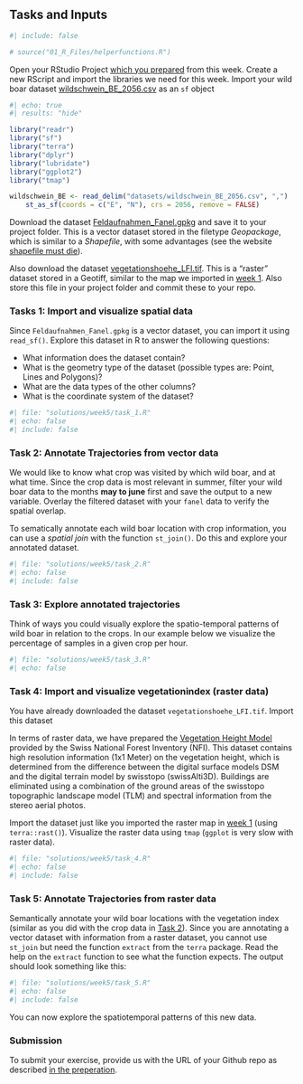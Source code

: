 ## Tasks and Inputs

```r
#| include: false

# source("01_R_Files/helperfunctions.R")
```

Open your RStudio Project [which you prepared](#w5-preperation) from this week. Create a new RScript and import the libraries we need for this week. Import your wild boar dataset [wildschwein_BE_2056.csv](https://moodle.zhaw.ch/mod/folder/view.php?id=1192125) as an `sf` object

```r
#| echo: true
#| results: "hide"

library("readr")
library("sf")
library("terra")
library("dplyr")
library("lubridate")
library("ggplot2")
library("tmap")

wildschwein_BE <- read_delim("datasets/wildschwein_BE_2056.csv", ",") |>
    st_as_sf(coords = c("E", "N"), crs = 2056, remove = FALSE)
```

Download the dataset [Feldaufnahmen_Fanel.gpkg](https://moodle.zhaw.ch/mod/folder/view.php?id=1192125) and save it to your project folder. This is a vector dataset stored in the filetype *Geopackage*, which is similar to a *Shapefile*, with some advantages (see the website [shapefile must die](http://switchfromshapefile.org/)).

Also download the dataset [vegetationshoehe_LFI.tif](https://moodle.zhaw.ch/mod/folder/view.php?id=1192125). This is a "raster" dataset stored in a Geotiff, similar to the map we imported in [week 1](#w1-importing-raster). Also store this file in your project folder and commit these to your repo.

### Tasks 1: Import and visualize spatial data

Since `Feldaufnahmen_Fanel.gpkg` is a vector dataset, you can import it using `read_sf()`. Explore this dataset in R to answer the following questions: 

- What information does the dataset contain? 
- What is the geometry type of the dataset (possible types are: Point, Lines and Polygons)?
- What are the data types of the other columns?
- What is the coordinate system of the dataset?

```r
#| file: "solutions/week5/task_1.R"
#| echo: false
#| include: false

```

### Task 2: Annotate Trajectories from vector data {#w5-annotate-vector}

We would like to know what crop was visited by which wild boar, and at what time. Since the crop data is most relevant in summer, filter your wild boar data to the months **may to june** first and save the output to a new variable. Overlay the filtered dataset with your `fanel` data to verify the spatial overlap.

To sematically annotate each wild boar location with crop information, you can use a *spatial join* with the function `st_join()`. Do this and explore your annotated dataset. 


```r
#| file: "solutions/week5/task_2.R"
#| echo: false
#| include: false

```

### Task 3: Explore annotated trajectories

Think of ways you could visually explore the spatio-temporal patterns of wild boar in relation to the crops. In our example below we visualize the percentage of samples in a given crop per hour.

```r
#| file: "solutions/week5/task_3.R"
#| echo: false

```

### Task 4: Import and visualize vegetationindex (raster data)

You have already downloaded the dataset `vegetationshoehe_LFI.tif`. Import this dataset 

In terms of raster data, we have prepared the [Vegetation Height Model](https://map.geo.admin.ch/index.html?zoom=7&lang=en&topic=ech&bgLayer=ch.swisstopo.pixelkarte-grau&layers_opacity=0.5&layers=ch.bafu.landesforstinventar-vegetationshoehenmodell&E=2570723.63&N=1205388.11) provided by the Swiss National Forest Inventory (NFI). This dataset contains high resolution information (1x1 Meter) on the vegetation height, which is determined from the difference between the digital surface models DSM and the digital terrain model by swisstopo (swissAlti3D). Buildings are eliminated using a combination of the ground areas of the swisstopo topographic landscape model (TLM) and spectral information from the stereo aerial photos. 

Import the dataset just like you imported the raster map in [week 1](#w1-importing-raster) (using `terra::rast()`). Visualize the raster data using `tmap` (`ggplot` is very slow with raster data).

```r
#| file: "solutions/week5/task_4.R"
#| echo: false
#| include: false

```

### Task 5: Annotate Trajectories from raster data

Semantically annotate your wild boar locations with the vegetation index (similar as you did with the crop data in [Task 2](#w5-annotate-vector)). Since you are annotating a vector dataset with information from a raster dataset, you cannot use `st_join` but need the function `extract` from the `terra` package. Read the help on the `extract` function to see what the function expects. The output should look something like this:

```r
#| file: "solutions/week5/task_5.R"
#| echo: false
#| include: false

```

You can now explore the spatiotemporal patterns of this new data.


### Submission

To submit your exercise, provide us with the URL of your Github repo as described [in the preperation](#create-github-repo-2).
